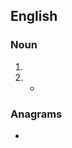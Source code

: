 {{also|PrP}}
==English==

===Noun===
{{en-noun|?}}

# {{initialism of|psychological refractory period|lang=en}}
# {{initialism of|[[platelet]]-[[rich]] [[plasma]]|lang=en}}
#* {{quote-journal|author=Kathleen Hale|journal=The Guardian|title=Dr Orgasm will see you now: is the O-Shot what women need for better sex?|date=15 Sep 2016|lang=en
|passage=It has two steps: first, he extracts '''PRP''', or platelet-rich plasma, from a woman’s blood (usually taken from her arm). He then re-inserts it into the clitoris and the ceiling of her vagina with a syringe.
|url=https://www.theguardian.com/lifeandstyle/2016/sep/15/dr-charles-runels-o-shot-women-orgasm-sexual-cure}}

===Anagrams===
* {{anagrams|en|a=ppr|PPR|RPP|p.pr.}}